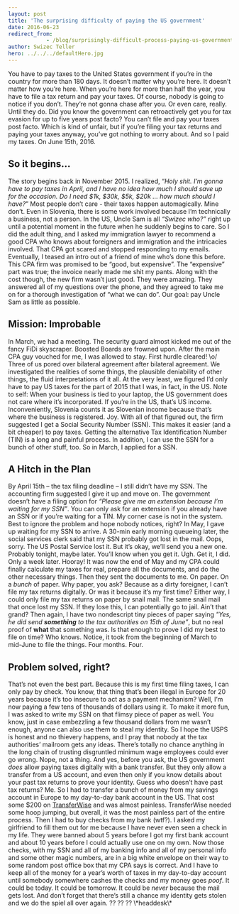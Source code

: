 ```yaml
---
layout: post
title: 'The surprising difficulty of paying the US government'
date: 2016-06-23
redirect_from: 
            - /blog/surprisingly-difficult-process-paying-us-government/swizec/6846
author: Swizec Teller
hero: ../../../defaultHero.jpg
---
```

You have to pay taxes to the United States government if you’re in the country for more than 180 days. It doesn’t matter why you’re here. It doesn’t matter how you’re here. When you’re here for more than half the year, you have to file a tax return and pay your taxes. Of course, nobody is going to notice if you don’t. They’re not gonna chase after you. Or even care, really. Until they do. Did you know the government can retroactively get you for tax evasion for up to five years post facto? You can’t file and pay your taxes post facto. Which is kind of unfair, but if you’re filing your tax returns and paying your taxes anyway, you’ve got nothing to worry about. And so I paid my taxes. On June 15th, 2016.

## So it begins…

The story begins back in November 2015. I realized, “_Holy shit. I’m gonna have to pay taxes in April, and I have no idea how much I should save up for the occasion. Do I need $1k, $30k, $5k, $20k … how much should I have?_” Most people don’t care - their taxes happen automagically. Mine don’t. Even in Slovenia, there is some work involved because I’m technically a business, not a person. In the US, Uncle Sam is all _“Swizec who?”_ right up until a potential moment in the future when he suddenly begins to care. So I did the adult thing, and I asked my immigration lawyer to recommend a good CPA who knows about foreigners and immigration and the intricacies involved. That CPA got scared and stopped responding to my emails. Eventually, I teased an intro out of a friend of mine who’s done this before. This CPA firm was promised to be “good, but expensive”. The “expensive” part was true; the invoice nearly made me shit my pants. Along with the cost though, the new firm wasn’t just good. They were amazing. They answered all of my questions over the phone, and they agreed to take me on for a thorough investigation of “what we can do”. Our goal: pay Uncle Sam as little as possible.

## Mission: Improbable

In March, we had a meeting. The security guard almost kicked me out of the fancy FiDi skyscraper. Boosted Boards are frowned upon. After the main CPA guy vouched for me, I was allowed to stay. First hurdle cleared! \\o/ Three of us pored over bilateral agreement after bilateral agreement. We investigated the realities of some things, the plausible deniability of other things, the fluid interpretations of it all. At the very least, we figured I’d only have to pay US taxes for the part of 2015 that I was, in fact, in the US. Note to self: When your business is tied to your laptop, the US government does not care where it’s incorporated. If you’re in the US, that’s US income. Inconveniently, Slovenia counts it as Slovenian income because that’s where the business is registered. Joy. With all of that figured out, the firm suggested I get a Social Security Number (SSN). This makes it easier (and a bit cheaper) to pay taxes. Getting the alternative Tax Identification Number (TIN) is a long and painful process. In addition, I can use the SSN for a bunch of other stuff, too. So in March, I applied for a SSN.

## A Hitch in the Plan

By April 15th – the tax filing deadline – I still didn’t have my SSN. The accounting firm suggested I give it up and move on. The government doesn’t have a filing option for _“Please give me an extension because I’m waiting for my SSN”_. You can only ask for an extension if you already have an SSN or if you’re waiting for a TIN. My corner case is not in the system. Best to ignore the problem and hope nobody notices, right? In May, I gave up waiting for my SSN to arrive. A 30-min early morning queueing later, the social services clerk said that my SSN probably got lost in the mail. Oops, sorry. The US Postal Service lost it. But it’s okay, we’ll send you a new one. Probably tonight, maybe later. You’ll know when you get it. Ugh. Get it, I did. Only a week later. Hooray! It was now the end of May and my CPA could finally calculate my taxes for real, prepare all the documents, and do the other necessary things. Then they sent the documents to me. On paper. On a _bunch_ of paper. Why paper, you ask? Because as a dirty foreigner, I can’t file my tax returns digitally. Or was it because it’s my first time? Either way, I could only file my tax returns on paper by snail mail. The same snail mail that once lost my SSN. If they lose this, I can potentially go to jail. Ain’t that grand? Then again, I have two nondescript tiny pieces of paper saying _"Yes, he did send **something** to the tax authorities on 15th of June”_, but no real proof of **what** that something was. Is that enough to prove I did my best to file on time? Who knows. Notice, it took from the beginning of March to mid-June to file the things. Four months. Four.

## Problem solved, right?

That’s not even the best part. Because this is my first time filing taxes, I can only pay by check. You know, that thing that’s been illegal in Europe for 20 years because it’s too insecure to act as a payment mechanism? Well, I’m now paying a few tens of thousands of dollars using it. To make it more fun, I was asked to write my SSN on that flimsy piece of paper as well. You know, just in case embezzling a few thousand dollars from me wasn’t enough, anyone can also use them to steal my identity. So I hope the USPS is honest and no thievery happens, and I pray that nobody at the tax authorities’ mailroom gets any ideas. There’s totally no chance anything in the long chain of trusting disgruntled minimum wage employees could ever go wrong. Nope, not a thing. And yes, before you ask, the US government _does_ allow paying taxes digitally with a bank transfer. But they only allow a transfer from a US account, and even then only if you know details about your past tax returns to prove your identity. Guess who doesn’t have past tax returns? Me. So I had to transfer a bunch of money from my savings account in Europe to my day-to-day bank account in the US. That cost some $200 on [TransferWise](http://transferwise.com/) and was almost painless. TransferWise needed some hoop jumping, but overall, it was the most painless part of the entire process. Then I had to buy checks from my bank (wtf?). I asked my girlfriend to fill them out for me because I have never even seen a check in my life. They were banned about 5 years before I got my first bank account and about 10 years before I could actually use one on my own. Now those checks, with my SSN and all of my banking info and all of my personal info and some other magic numbers, are in a big white envelope on their way to some random post office box that my CPA says is correct. And I have to keep all of the money for a year’s worth of taxes in my day-to-day account until somebody somewhere cashes the checks and my money goes _poof_. It could be today. It could be tomorrow. It could be _never_ because the mail gets lost. And don’t forget that there’s still a chance my identity gets stolen and we do the spiel all over again. ?? ?? ?? \\\*headdesk\\\*